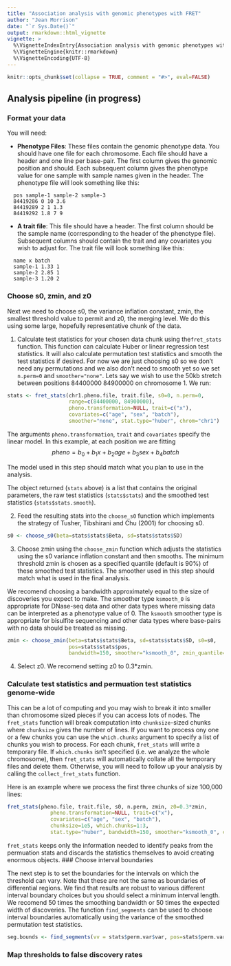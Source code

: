 ```yaml
---
title: "Association analysis with genomic phenotypes with FRET"
author: "Jean Morrison"
date: "`r Sys.Date()`"
output: rmarkdown::html_vignette
vignette: >
  %\VignetteIndexEntry{Association analysis with genomic phenotypes with FRET}
  %\VignetteEngine{knitr::rmarkdown}
  %\VignetteEncoding{UTF-8}
---
```



```r
knitr::opts_chunk$set(collapse = TRUE, comment = "#>", eval=FALSE)
```

## Analysis pipeline (in progress)


### Format your data

You will need:

  * **Phenotype Files**: These files contain the genomic phenotype data. You should have one file for each chromosome. Each file should have a header and one line per base-pair. The first column gives the genomic position and should. Each subsequent column gives the phenotype value for one sample with sample names given in the header. The phenotype file will look something like this:
  
```  
  pos sample-1 sample-2 sample-3
  84419286 0 10 3.6
  84419289 2 1 1.3
  84419292 1.8 7 9
```  
  * **A trait file**: This file should have a header. The first column should be the sample name (corresponding to the header of the phenotype file). Subsequent columns should contain the trait and any covariates you wish to adjust for. The trait file will look something like this:
  
```
  name x batch
  sample-1 1.33 1
  sample-2 2.85 1
  sample-3 1.20 2
```
  
### Choose s0, zmin, and z0

Next we need to choose s0, the variance inflation constant, zmin, the smallest threshold value to permit and z0, the merging level. We do this using some large, hopefully representative chunk of the data.

 1. Calculate test statistics for your chosen data chunk using the`fret_stats` function. This function can calculate Huber or linear regression test statistics. It will also calculate permutation test statistics and smooth the test statistics if desired. For now we are just choosing s0 so we don't need any permutations and we also don't need to smooth yet so we set `n.perm=0` and `smoother="none"`. Lets say we wish to use the 50kb stretch between positions 84400000 84900000 on chromosome 1. We run:
  
```r
stats <- fret_stats(chr1.pheno.file, trait.file, s0=0, n.perm=0, 
                    range=c(84400000, 84900000),
                    pheno.transformation=NULL, trait=c("x"), 
                    covariates=c("age", "sex", "batch"),
                    smoother="none", stat.type="huber", chrom="chr1")

```

The arguments `pheno.transformation`, `trait` and `covariates` specify the linear model. In this example, at each position we are fitting
$$ pheno = b_{0} + b_{1}x + b_{2}age + b_{3}sex + b_{4}batch$$

The model used in this step should match what you plan to use in the analysis. 

The object returned (`stats` above) is a list that contains the original parameters, the raw test statistics (`stats$stats`) and the smoothed test statistics (`stats$stats.smooth`).


  2. Feed the resulting stats into the `choose_s0` function which implements the strategy of Tusher, Tibshirani and Chu (2001) for choosing s0.

```r
s0 <- choose_s0(beta=stats$stats$Beta, sd=stats$stats$SD)
```

  3. Choose zmin using the `choose_zmin` function which adjusts the statistics using the s0 variance inflation constant and then smooths. The minimum threshold zmin is chosen as a specified quantile (default is 90%) of these smoothed test statistics. The smoother used in this step should match what is used in the final analysis. 
  
  We recomend choosing a bandwidth approximately equal to the size of discoveries you expect to make. The smoother type `ksmooth_0` is appropriate for DNase-seq data and other data types where missing data can be interpreted as a phenotype value of 0. The `ksmooth` smoother type is appropriate for bisulfite sequencing and other data types where base-pairs with no data should be treated as missing.

 
```r
zmin <- choose_zmin(beta=stats$stats$Beta, sd=stats$stats$SD, s0=s0, 
                    pos=stats$stats$pos, 
                    bandwidth=150, smoother="ksmooth_0", zmin_quantile=0.9)
``` 
  
  4. Select z0. We recomend setting z0 to 0.3*zmin.
  
### Calculate test statistics and permuation test statistics genome-wide

This can be a lot of computing and you may wish to break it into smaller than chromosome sized pieces if you can access lots of nodes. The `fret_stats` function will break computation into `chunksize`-sized chunks where `chunksize` gives the number of lines. If you want to process ony one or a few chunks you can use the `which.chunks` argument to specify a list of chunks you wish to process. For each chunk, `fret_stats` will write a temporary file. If `which.chunks` isn't specified (i.e. we analyze the whole chromosome), then `fret_stats` will automatically collate all the temporary files and delete them. Otherwise, you will need to follow up your analysis by calling the `collect_fret_stats` function.

Here is an example where we process the first three chunks of size 100,000 lines:

```r
fret_stats(pheno.file, trait.file, s0, n.perm, zmin, z0=0.3*zmin, 
              pheno.transformation=NULL, trait=c("x"), 
              covariates=c("age", "sex", "batch"),
              chunksize=1e5, which.chunks=1:3,
              stat.type="huber", bandwidth=150, smoother="ksmooth_0", chrom="chr1")

```

`fret_stats` keeps only the information needed to identify peaks from the permuation stats and discards the statistics themselves to avoid creating enormous objects. 
### Choose interval boundaries

The next step is to set the boundaries for the intervals on which the threshold can vary. Note that these are not the same as boundaries of differential regions. We find that results are robust to various different interval boundary choices but you should select a minimum interval length. We recomend 50 times the smoothing bandwidth or 50 times the expected width of discoveries. The function `find_segments` can be used to choose interval boundaries automatically using the variance of the smoothed permutation test statistics.

```r
seg.bounds <- find_segments(vv = stats$perm.var$var, pos=stats$perm.var$pos, min.length=50*150)
```

### Map thresholds to false discovery rates
